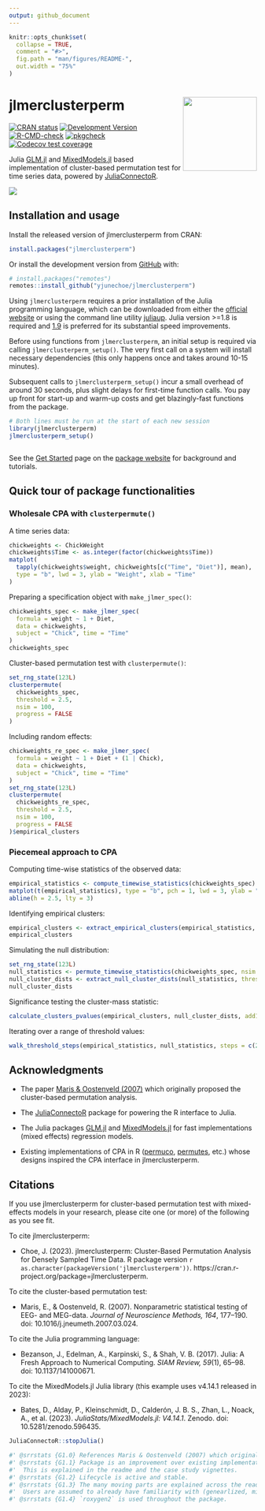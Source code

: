 ```yaml
---
output: github_document
---
```


<!-- README.md is generated from README.Rmd. Please edit that file -->

```r
knitr::opts_chunk$set(
  collapse = TRUE,
  comment = "#>",
  fig.path = "man/figures/README-",
  out.width = "75%"
)
```

# jlmerclusterperm <a href="https://yjunechoe.github.io/jlmerclusterperm/"><img src="man/figures/logo.png" align="right" height="150" /></a>

<!-- badges: start -->
[![CRAN status](https://www.r-pkg.org/badges/version/jlmerclusterperm)](https://CRAN.R-project.org/package=jlmerclusterperm)
[![Development Version](https://img.shields.io/badge/devel%20version-1.0.0-check.svg)](https://github.com/yjunechoe/jlmerclusterperm)
[![R-CMD-check](https://github.com/yjunechoe/jlmerclusterperm/actions/workflows/R-CMD-check.yaml/badge.svg)](https://github.com/yjunechoe/jlmerclusterperm/actions/workflows/R-CMD-check.yaml)
[![pkgcheck](https://github.com/yjunechoe/jlmerclusterperm/workflows/pkgcheck/badge.svg)](https://github.com/yjunechoe/jlmerclusterperm/actions?query=workflow%3Apkgcheck)
[![Codecov test coverage](https://codecov.io/gh/yjunechoe/jlmerclusterperm/branch/main/graph/badge.svg)](https://app.codecov.io/gh/yjunechoe/jlmerclusterperm?branch=main)
<!-- badges: end -->

Julia [GLM.jl](https://github.com/JuliaStats/GLM.jl) and [MixedModels.jl](https://github.com/JuliaStats/MixedModels.jl) based implementation of cluster-based permutation test for time series data, powered by [JuliaConnectoR](https://github.com/stefan-m-lenz/JuliaConnectoR).

![](man/figures/clusterpermute_slice.png)

## Installation and usage

Install the released version of jlmerclusterperm from CRAN:

```r
install.packages("jlmerclusterperm")
```

Or install the development version from [GitHub](https://github.com/yjunechoe/jlmerclusterperm) with:

```r
# install.packages("remotes")
remotes::install_github("yjunechoe/jlmerclusterperm")
```

Using `jlmerclusterperm` requires a prior installation of the Julia programming language, which can be downloaded from either the [official website](https://julialang.org/) or using the command line utility [juliaup](https://github.com/JuliaLang/juliaup). Julia version >=1.8 is required and [1.9](https://julialang.org/blog/2023/04/julia-1.9-highlights/#caching_of_native_code) is preferred for its substantial speed improvements.

Before using functions from `jlmerclusterperm`, an initial setup is required via calling `jlmerclusterperm_setup()`. The very first call on a system will install necessary dependencies (this only happens once and takes around 10-15 minutes).

Subsequent calls to `jlmerclusterperm_setup()` incur a small overhead of around 30 seconds, plus slight delays for first-time function calls. You pay up front for start-up and warm-up costs and get blazingly-fast functions from the package.

```r
# Both lines must be run at the start of each new session
library(jlmerclusterperm)
jlmerclusterperm_setup()
```

```r
```

See the [Get Started](https://yjunechoe.github.io/jlmerclusterperm/articles/jlmerclusterperm.html) page on the [package website](https://yjunechoe.github.io/jlmerclusterperm/) for background and tutorials.

## Quick tour of package functionalities

### Wholesale CPA with `clusterpermute()`

A time series data:

```r
chickweights <- ChickWeight
chickweights$Time <- as.integer(factor(chickweights$Time))
matplot(
  tapply(chickweights$weight, chickweights[c("Time", "Diet")], mean),
  type = "b", lwd = 3, ylab = "Weight", xlab = "Time"
)
```

Preparing a specification object with `make_jlmer_spec()`:

```r
chickweights_spec <- make_jlmer_spec(
  formula = weight ~ 1 + Diet,
  data = chickweights,
  subject = "Chick", time = "Time"
)
chickweights_spec
```

Cluster-based permutation test with `clusterpermute()`:

```r
set_rng_state(123L)
clusterpermute(
  chickweights_spec,
  threshold = 2.5,
  nsim = 100,
  progress = FALSE
)
```

Including random effects:

```r
chickweights_re_spec <- make_jlmer_spec(
  formula = weight ~ 1 + Diet + (1 | Chick),
  data = chickweights,
  subject = "Chick", time = "Time"
)
set_rng_state(123L)
clusterpermute(
  chickweights_re_spec,
  threshold = 2.5,
  nsim = 100,
  progress = FALSE
)$empirical_clusters
```

### Piecemeal approach to CPA

Computing time-wise statistics of the observed data:

```r
empirical_statistics <- compute_timewise_statistics(chickweights_spec)
matplot(t(empirical_statistics), type = "b", pch = 1, lwd = 3, ylab = "t-statistic")
abline(h = 2.5, lty = 3)
```

Identifying empirical clusters:

```r
empirical_clusters <- extract_empirical_clusters(empirical_statistics, threshold = 2.5)
empirical_clusters
```

Simulating the null distribution:

```r
set_rng_state(123L)
null_statistics <- permute_timewise_statistics(chickweights_spec, nsim = 100)
null_cluster_dists <- extract_null_cluster_dists(null_statistics, threshold = 2.5)
null_cluster_dists
```

Significance testing the cluster-mass statistic:

```r
calculate_clusters_pvalues(empirical_clusters, null_cluster_dists, add1 = TRUE)
```

Iterating over a range of threshold values:

```r
walk_threshold_steps(empirical_statistics, null_statistics, steps = c(2, 2.5, 3))
```

## Acknowledgments

- The paper [Maris & Oostenveld (2007)](https://doi.org/10.1016/j.jneumeth.2007.03.024) which originally proposed the cluster-based permutation analysis.

- The [JuliaConnectoR](https://github.com/stefan-m-lenz/JuliaConnectoR) package for powering the R interface to Julia.

- The Julia packages [GLM.jl](https://github.com/JuliaStats/GLM.jl) and [MixedModels.jl](https://github.com/JuliaStats/MixedModels.jl) for fast implementations (mixed effects) regression models.

- Existing implementations of CPA in R ([permuco](https://jaromilfrossard.github.io/permuco/), [permutes](https://github.com/cvoeten/permutes), etc.) whose designs inspired the CPA interface in jlmerclusterperm.

## Citations

If you use jlmerclusterperm for cluster-based permutation test with mixed-effects models in your research, please cite one (or more) of the following as you see fit.

To cite jlmerclusterperm:

- Choe, J. (2023). jlmerclusterperm: Cluster-Based Permutation Analysis for Densely Sampled Time Data. R package version `r as.character(packageVersion('jlmerclusterperm'))`. https://cran.r-project.org/package=jlmerclusterperm.

To cite the cluster-based permutation test:

- Maris, E., & Oostenveld, R. (2007). Nonparametric statistical testing of EEG- and MEG-data. _Journal of Neuroscience Methods, 164_, 177–190. doi: 10.1016/j.jneumeth.2007.03.024.

To cite the Julia programming language:

- Bezanson, J., Edelman, A., Karpinski, S., & Shah, V. B. (2017). Julia: A Fresh Approach to Numerical Computing. _SIAM Review, 59_(1), 65–98. doi: 10.1137/141000671.

To cite the MixedModels.jl Julia library (this example uses v4.14.1 released in 2023):

- Bates, D., Alday, P., Kleinschmidt, D., Calderón, J. B. S., Zhan, L., Noack, A., et al. (2023). _JuliaStats/MixedModels.jl: V4.14.1_. Zenodo. doi: 10.5281/zenodo.596435.


```r
JuliaConnectoR::stopJulia()
```

```r
#' @srrstats {G1.0} References Maris & Oostenveld (2007) which originally proposed the cluster-based permutation analysis.
#' @srrstats {G1.1} Package is an improvement over existing implementations in R (mainly in speed and interpretability).
#'  This is explained in the readme and the case study vignettes.
#' @srrstats {G1.2} Lifecycle is active and stable.
#' @srrstats {G1.3} The many moving parts are explained across the readme, the function documentation, and the topics/case study vignettes.
#'  Users are assumed to already have familiarity with (genearlized, mixed-effects) regression to use this package.
#' @srrstats {G1.4} `roxygen2` is used throughout the package.
```
